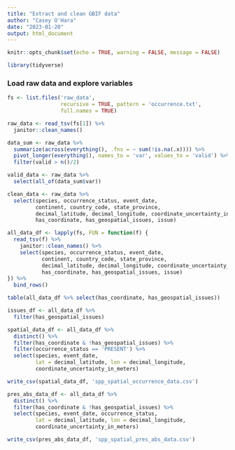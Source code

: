 ```yaml
---
title: "Extract and clean GBIF data"
author: "Casey O'Hara"
date: "2023-01-20"
output: html_document
---
```


```r
knitr::opts_chunk$set(echo = TRUE, warning = FALSE, message = FALSE)

library(tidyverse)
```

### Load raw data and explore variables

```r
fs <- list.files('raw_data', 
                 recursive = TRUE, pattern = 'occurrence.txt', 
                 full.names = TRUE)

raw_data <- read_tsv(fs[1]) %>%
  janitor::clean_names()

data_sum <- raw_data %>%
  summarize(across(everything(), .fns = ~ sum(!is.na(.x)))) %>%
  pivot_longer(everything(), names_to = 'var', values_to = 'valid') %>%
  filter(valid > n()/2)

valid_data <- raw_data %>%
  select(all_of(data_sum$var))

clean_data <- raw_data %>%
  select(species, occurrence_status, event_date, 
         continent, country_code, state_province,
         decimal_latitude, decimal_longitude, coordinate_uncertainty_in_meters,
         has_coordinate, has_geospatial_issues, issue)
```

```r

all_data_df <- lapply(fs, FUN = function(f) {
  read_tsv(f) %>%
    janitor::clean_names() %>%
    select(species, occurrence_status, event_date, 
           continent, country_code, state_province,
           decimal_latitude, decimal_longitude, coordinate_uncertainty_in_meters,
           has_coordinate, has_geospatial_issues, issue)
}) %>%
  bind_rows()

table(all_data_df %>% select(has_coordinate, has_geospatial_issues))

issues_df <- all_data_df %>%
  filter(has_geospatial_issues)

spatial_data_df <- all_data_df %>%
  distinct() %>%
  filter(has_coordinate & !has_geospatial_issues) %>%
  filter(occurrence_status == 'PRESENT') %>%
  select(species, event_date, 
         lat = decimal_latitude, lon = decimal_longitude,
         coordinate_uncertainty_in_meters)

write_csv(spatial_data_df, 'spp_spatial_occurrence_data.csv')

pres_abs_data_df <- all_data_df %>%
  distinct() %>%
  filter(has_coordinate & !has_geospatial_issues) %>%
  select(species, event_date, occurrence_status,
         lat = decimal_latitude, lon = decimal_longitude,
         coordinate_uncertainty_in_meters)

write_csv(pres_abs_data_df, 'spp_spatial_pres_abs_data.csv')
```

